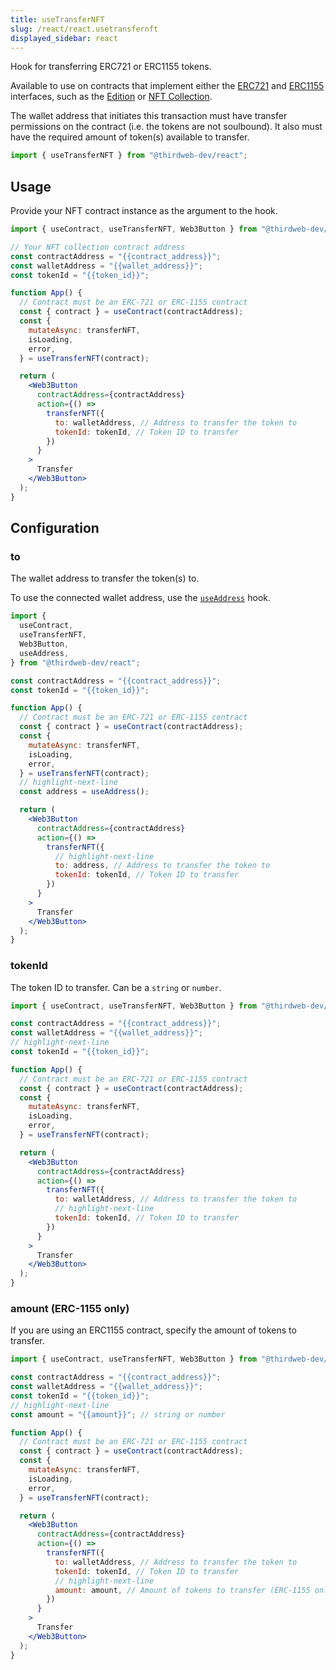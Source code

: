 ```yaml
---
title: useTransferNFT
slug: /react/react.usetransfernft
displayed_sidebar: react
---
```


Hook for transferring ERC721 or ERC1155 tokens.

Available to use on contracts that implement either the
[ERC721](https://portal.thirdweb.com/contractkit/interfaces/erc721)
and [ERC1155](https://portal.thirdweb.com/contractkit/interfaces/erc1155)
interfaces, such as the [Edition](https://thirdweb.com/thirdweb.eth/TokenERC1155)
or [NFT Collection](https://thirdweb.com/thirdweb.eth/TokenERC721).

The wallet address that initiates this transaction must have transfer permissions on the contract (i.e. the tokens are not soulbound).
It also must have the required amount of token(s) available to transfer.

```jsx
import { useTransferNFT } from "@thirdweb-dev/react";
```

## Usage

Provide your NFT contract instance as the argument to the hook.

```jsx
import { useContract, useTransferNFT, Web3Button } from "@thirdweb-dev/react";

// Your NFT collection contract address
const contractAddress = "{{contract_address}}";
const walletAddress = "{{wallet_address}}";
const tokenId = "{{token_id}}";

function App() {
  // Contract must be an ERC-721 or ERC-1155 contract
  const { contract } = useContract(contractAddress);
  const {
    mutateAsync: transferNFT,
    isLoading,
    error,
  } = useTransferNFT(contract);

  return (
    <Web3Button
      contractAddress={contractAddress}
      action={() =>
        transferNFT({
          to: walletAddress, // Address to transfer the token to
          tokenId: tokenId, // Token ID to transfer
        })
      }
    >
      Transfer
    </Web3Button>
  );
}
```

## Configuration

### to

The wallet address to transfer the token(s) to.

To use the connected wallet address, use the [`useAddress`](/react/react.useaddress) hook.

```jsx
import {
  useContract,
  useTransferNFT,
  Web3Button,
  useAddress,
} from "@thirdweb-dev/react";

const contractAddress = "{{contract_address}}";
const tokenId = "{{token_id}}";

function App() {
  // Contract must be an ERC-721 or ERC-1155 contract
  const { contract } = useContract(contractAddress);
  const {
    mutateAsync: transferNFT,
    isLoading,
    error,
  } = useTransferNFT(contract);
  // highlight-next-line
  const address = useAddress();

  return (
    <Web3Button
      contractAddress={contractAddress}
      action={() =>
        transferNFT({
          // highlight-next-line
          to: address, // Address to transfer the token to
          tokenId: tokenId, // Token ID to transfer
        })
      }
    >
      Transfer
    </Web3Button>
  );
}
```

### tokenId

The token ID to transfer. Can be a `string` or `number`.

```jsx
import { useContract, useTransferNFT, Web3Button } from "@thirdweb-dev/react";

const contractAddress = "{{contract_address}}";
const walletAddress = "{{wallet_address}}";
// highlight-next-line
const tokenId = "{{token_id}}";

function App() {
  // Contract must be an ERC-721 or ERC-1155 contract
  const { contract } = useContract(contractAddress);
  const {
    mutateAsync: transferNFT,
    isLoading,
    error,
  } = useTransferNFT(contract);

  return (
    <Web3Button
      contractAddress={contractAddress}
      action={() =>
        transferNFT({
          to: walletAddress, // Address to transfer the token to
          // highlight-next-line
          tokenId: tokenId, // Token ID to transfer
        })
      }
    >
      Transfer
    </Web3Button>
  );
}
```

### amount (ERC-1155 only)

If you are using an ERC1155 contract, specify the amount of tokens to transfer.

```jsx
import { useContract, useTransferNFT, Web3Button } from "@thirdweb-dev/react";

const contractAddress = "{{contract_address}}";
const walletAddress = "{{wallet_address}}";
const tokenId = "{{token_id}}";
// highlight-next-line
const amount = "{{amount}}"; // string or number

function App() {
  // Contract must be an ERC-721 or ERC-1155 contract
  const { contract } = useContract(contractAddress);
  const {
    mutateAsync: transferNFT,
    isLoading,
    error,
  } = useTransferNFT(contract);

  return (
    <Web3Button
      contractAddress={contractAddress}
      action={() =>
        transferNFT({
          to: walletAddress, // Address to transfer the token to
          tokenId: tokenId, // Token ID to transfer
          // highlight-next-line
          amount: amount, // Amount of tokens to transfer (ERC-1155 only)
        })
      }
    >
      Transfer
    </Web3Button>
  );
}
```
